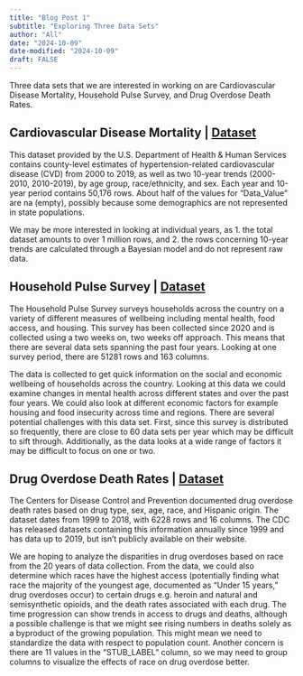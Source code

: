 ```yaml
---
title: "Blog Post 1"
subtitle: "Exploring Three Data Sets"
author: "All"
date: "2024-10-09"
date-modified: "2024-10-09"
draft: FALSE
---
```


Three data sets that we are interested in working on are Cardiovascular Disease Mortality, Household Pulse Survey, and Drug Overdose Death Rates.

## Cardiovascular Disease Mortality | [Dataset](https://catalog.data.gov/dataset/rates-and-trends-in-hypertension-related-cardiovascular-disease-mortality-among-us-ad-2000-2fdf2)

This dataset provided by the U.S. Department of Health & Human Services contains county-level estimates of hypertension-related cardiovascular disease (CVD) from 2000 to 2019, as well as two 10-year trends (2000-2010, 2010-2019), by age group, race/ethnicity, and sex. Each year and 10-year period contains 50,176 rows. About half of the values for “Data_Value” are na (empty), possibly because some demographics are not represented in state populations.

We may be more interested in looking at individual years, as 1. the total dataset amounts to over 1 million rows, and 2. the rows concerning 10-year trends are calculated through a Bayesian model and do not represent raw data. 


## Household Pulse Survey | [Dataset](https://www.cdc.gov/nchs/covid19/health-care-access-and-mental-health.htm)

The Household Pulse Survey surveys households across the country on a variety of different measures of wellbeing including mental health, food access, and housing. This survey has been collected since 2020 and is collected using a two weeks on, two weeks off approach. This means that there are several data sets spanning the past four years. Looking at one survey period, there are 51281 rows and 163 columns. 

The data is collected to get quick information on the social and economic wellbeing of households across the country. Looking at this data we could examine changes in mental health across different states and over the past four years. We could also look at different economic factors for example housing and food insecurity across time and regions. There are several potential challenges with this data set. First, since this survey is distributed so frequently, there are close to 60 data sets per year which may be difficult to sift through. Additionally, as the data looks at a wide range of factors it may be difficult to focus on one or two. 

## Drug Overdose Death Rates | [Dataset](https://catalog.data.gov/dataset/drug-overdose-death-rates-by-drug-type-sex-age-race-and-hispanic-origin-united-states-3f72f)

The Centers for Disease Control and Prevention documented drug overdose death rates based on drug type, sex, age, race, and Hispanic origin. The dataset dates from 1999 to 2018, with 6228 rows and 16 columns. The CDC has released datasets containing this information annually since 1999 and has data up to 2019, but isn’t publicly available on their website.

We are hoping to analyze the disparities in drug overdoses based on race from the 20 years of data collection. From the data, we could also determine which races have the highest access (potentially finding what race the majority of the youngest age, documented as “Under 15 years,” drug overdoses occur) to certain drugs e.g. heroin and natural and semisynthetic opioids, and the death rates associated with each drug. The time progression can show trends in access to drugs and deaths, although a possible challenge is that we might see rising numbers in deaths solely as a byproduct of the growing population. This might mean we need to standardize the data with respect to population count. Another concern is there are 11 values in the “STUB_LABEL” column, so we may need to group columns to visualize the effects of race on drug overdose better.
